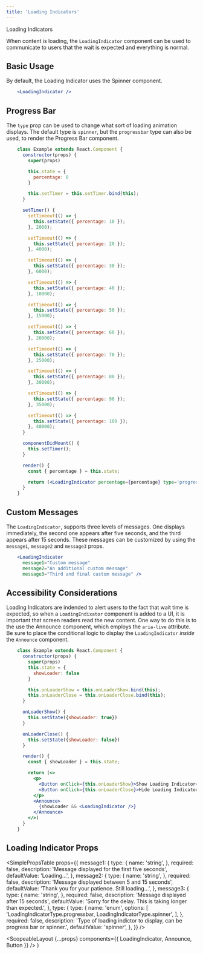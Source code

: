 ```yaml
---
title: 'Loading Indicators'
---
```



<DocsHeading to="/design/loading-indicators/" type="design">
  Loading Indicators
</DocsHeading>

When content is loading, the `LoadingIndicator` component can be used to communicate to users that the wait is expected and everything is normal.

## Basic Usage

By default, the Loading Indicator uses the <Link to="/api/spinner">Spinner</Link> component.

```.jsx
    <LoadingIndicator />
```

## Progress Bar

The `type` prop can be used to change what sort of loading animation displays. The default type is `spinner`, but the `progressbar` type can also be used,
to render the <Link to="/api/progress-bar">Progress Bar</Link> component.

```.jsx
    class Example extends React.Component {
      constructor(props) {
        super(props)

        this.state = {
          percentage: 0
        }

        this.setTimer = this.setTimer.bind(this);
      }

      setTimer() {
        setTimeout(() => {
          this.setState({ percentage: 10 });
        }, 2000);

        setTimeout(() => {
          this.setState({ percentage: 20 });
        }, 4000);

        setTimeout(() => {
          this.setState({ percentage: 30 });
        }, 6000);

        setTimeout(() => {
          this.setState({ percentage: 40 });
        }, 10000);

        setTimeout(() => {
          this.setState({ percentage: 50 });
        }, 15000);

        setTimeout(() => {
          this.setState({ percentage: 60 });
        }, 20000);

        setTimeout(() => {
          this.setState({ percentage: 70 });
        }, 25000);

        setTimeout(() => {
          this.setState({ percentage: 80 });
        }, 30000);

        setTimeout(() => {
          this.setState({ percentage: 90 });
        }, 35000);

        setTimeout(() => {
          this.setState({ percentage: 100 });
        }, 40000);
      }

      componentDidMount() {
        this.setTimer();
      }

      render() {
        const { percentage } = this.state;

        return (<LoadingIndicator percentage={percentage} type='progressbar' />)
      }
    }
```

## Custom Messages

The `LoadingIndicator`, supports three levels of messages. One displays immediately, the second one appears after five seconds, and the third appears after 15 seconds.
These messages can be customized by using the `message1`, `message2` and `message3` props.

```.jsx
    <LoadingIndicator
      message1="Custom message"
      message2="An additional custom message"
      message3="Third and final custom message" />
```

## Accessibility Considerations

Loading Indicators are indended to alert users to the fact that wait time is expected, so when a `LoadingIndixator` component is added to a UI, it is important that screen readers read the new content.
One way to do this is to the use the <Link to="/api/announce">Announce component</Link>, which employs the `aria-live` attribute. Be sure to place
the conditional logic to display the `LoadingIndicator` _inside_ the `Announce` component.

```.jsx
    class Example extends React.Component {
      constructor(props) {
        super(props)
        this.state = {
          showLoader: false
        }

        this.onLoaderShow = this.onLoaderShow.bind(this);
        this.onLoaderClose = this.onLoaderClose.bind(this);
      }

      onLoaderShow() {
        this.setState({showLoader: true})
      }

      onLoaderClose() {
        this.setState({showLoader: false})
      }

      render() {
        const { showLoader } = this.state;

        return (<>
          <p>
            <Button onClick={this.onLoaderShow}>Show Loading Indicator</Button>
            <Button onClick={this.onLoaderClose}>Hide Loading Indicator</Button>
          </p>
          <Announce>
            {showLoader && <LoadingIndicator />}
          </Announce>
        </>)
      }
    }
```

## Loading Indicator Props

<SimplePropsTable
  props={{
    message1: {
      type: {
        name: 'string',
      },
      required: false,
      description: 'Message displayed for the first five seconds',
      defaultValue: 'Loading...',
    },
    message2: {
      type: {
        name: 'string',
      },
      required: false,
      description: 'Message displayed between 5 and 15 seconds',
      defaultValue: 'Thank you for your patience. Still loading...',
    },
    message3: {
      type: {
        name: 'string',
      },
      required: false,
      description: 'Message displayed after 15 seconds',
      defaultValue: 'Sorry for the delay. This is taking longer than expected.',
    },
    type: {
      type: {
        name: 'enum',
        options: [
          'LoadingIndicatorType.progressbar, LoadingIndicatorType.spinner',
        ],
      },
      required: false,
      description:
        'Type of loading indictor to display, can be progress bar or spinner.',
      defaultValue: 'spinner',
    },
  }}
/>

  <ScopeableLayout
    {...props}
    components={{ LoadingIndicator, Announce, Button }}
  />
)
